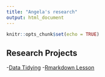 ```yaml
---
title: "Angela's research"
output: html_document
---
```


```r
knitr::opts_chunk$set(echo = TRUE)
```

## Research Projects

-[Data Tidying](RMD/data_tidying.html)
-[Rmarkdown Lesson](RMD/rmarkdown_lesson.html)
